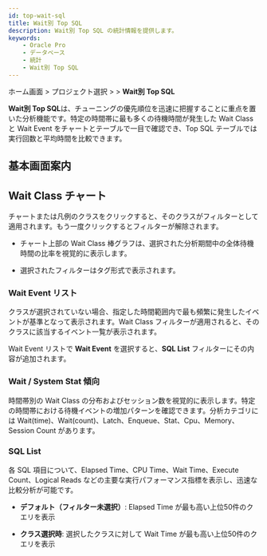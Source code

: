```yaml
---
id: top-wait-sql
title: Wait別 Top SQL
description: Wait別 Top SQL の統計情報を提供します。
keywords: 
    - Oracle Pro
    - データベース
    - 統計
    - Wait別 Top SQL
---
```


ホーム画面 &gt; プロジェクト選択 &gt; <Cmdname sid="side_statistics" className="uitext" /> &gt; **Wait別 Top SQL**

**Wait別 Top SQL**は、チューニングの優先順位を迅速に把握することに重点を置いた分析機能です。特定の時間帯に最も多くの待機時間が発生した Wait Class と Wait Event をチャートとテーブルで一目で確認でき、Top SQL テーブルでは実行回数と平均時間を比較できます。

## 基本画面案内

<ImgLang img="db-top-wait-sql.png" desc="top wait sql" />

## Wait Class チャート

チャートまたは凡例のクラスをクリックすると、そのクラスがフィルターとして適用されます。もう一度クリックするとフィルターが解除されます。

- チャート上部の Wait Class 棒グラフは、選択された分析期間中の全体待機時間の比率を視覚的に表示します。

- 選択されたフィルターはタグ形式で表示されます。

### Wait Event リスト

クラスが選択されていない場合、指定した時間範囲内で最も頻繁に発生したイベントが基準となって表示されます。Wait Class フィルターが適用されると、そのクラスに該当するイベント一覧が表示されます。

Wait Event リストで **Wait Event** を選択すると、**SQL List** フィルターにその内容が追加されます。

### Wait / System Stat 傾向

時間帯別の Wait Class の分布およびセッション数を視覚的に表示します。特定の時間帯における待機イベントの増加パターンを確認できます。分析カテゴリには Wait(time)、Wait(count)、Latch、Enqueue、Stat、Cpu、Memory、Session Count があります。

### SQL List

各 SQL 項目について、Elapsed Time、CPU Time、Wait Time、Execute Count、Logical Reads などの主要な実行パフォーマンス指標を表示し、迅速な比較分析が可能です。

- **デフォルト（フィルター未選択）**: Elapsed Time が最も高い上位50件のクエリを表示

- **クラス選択時**: 選択したクラスに対して Wait Time が最も高い上位50件のクエリを表示